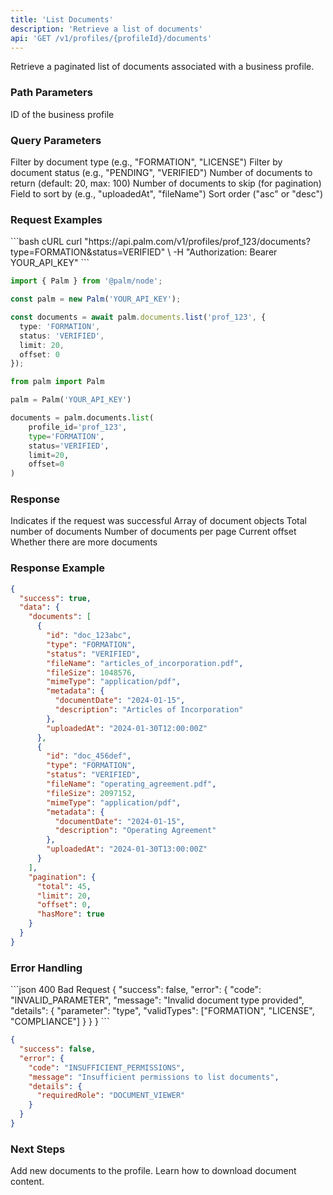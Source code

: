 ```yaml
---
title: 'List Documents'
description: 'Retrieve a list of documents'
api: 'GET /v1/profiles/{profileId}/documents'
---
```


Retrieve a paginated list of documents associated with a business profile.

### Path Parameters

<ParamField path="profileId" type="string" required>
  ID of the business profile
</ParamField>

### Query Parameters

<ParamField query="type" type="string">
  Filter by document type (e.g., "FORMATION", "LICENSE")
</ParamField>

<ParamField query="status" type="string">
  Filter by document status (e.g., "PENDING", "VERIFIED")
</ParamField>

<ParamField query="limit" type="number">
  Number of documents to return (default: 20, max: 100)
</ParamField>

<ParamField query="offset" type="number">
  Number of documents to skip (for pagination)
</ParamField>

<ParamField query="sortBy" type="string">
  Field to sort by (e.g., "uploadedAt", "fileName")
</ParamField>

<ParamField query="sortOrder" type="string">
  Sort order ("asc" or "desc")
</ParamField>

### Request Examples

<CodeGroup>
```bash cURL
curl "https://api.palm.com/v1/profiles/prof_123/documents?type=FORMATION&status=VERIFIED" \
  -H "Authorization: Bearer YOUR_API_KEY"
```

```typescript Node
import { Palm } from '@palm/node';

const palm = new Palm('YOUR_API_KEY');

const documents = await palm.documents.list('prof_123', {
  type: 'FORMATION',
  status: 'VERIFIED',
  limit: 20,
  offset: 0
});
```

```python Python
from palm import Palm

palm = Palm('YOUR_API_KEY')

documents = palm.documents.list(
    profile_id='prof_123',
    type='FORMATION',
    status='VERIFIED',
    limit=20,
    offset=0
)
```
</CodeGroup>

### Response

<ResponseField name="success" type="boolean">
  Indicates if the request was successful
</ResponseField>

<ResponseField name="data" type="object">
  <Expandable title="Response Object">
    <ResponseField name="documents" type="array">
      Array of document objects
    </ResponseField>
    <ResponseField name="pagination" type="object">
      <Expandable title="Pagination Details">
        <ResponseField name="total" type="number">
          Total number of documents
        </ResponseField>
        <ResponseField name="limit" type="number">
          Number of documents per page
        </ResponseField>
        <ResponseField name="offset" type="number">
          Current offset
        </ResponseField>
        <ResponseField name="hasMore" type="boolean">
          Whether there are more documents
        </ResponseField>
      </Expandable>
    </ResponseField>
  </Expandable>
</ResponseField>

### Response Example

```json
{
  "success": true,
  "data": {
    "documents": [
      {
        "id": "doc_123abc",
        "type": "FORMATION",
        "status": "VERIFIED",
        "fileName": "articles_of_incorporation.pdf",
        "fileSize": 1048576,
        "mimeType": "application/pdf",
        "metadata": {
          "documentDate": "2024-01-15",
          "description": "Articles of Incorporation"
        },
        "uploadedAt": "2024-01-30T12:00:00Z"
      },
      {
        "id": "doc_456def",
        "type": "FORMATION",
        "status": "VERIFIED",
        "fileName": "operating_agreement.pdf",
        "fileSize": 2097152,
        "mimeType": "application/pdf",
        "metadata": {
          "documentDate": "2024-01-15",
          "description": "Operating Agreement"
        },
        "uploadedAt": "2024-01-30T13:00:00Z"
      }
    ],
    "pagination": {
      "total": 45,
      "limit": 20,
      "offset": 0,
      "hasMore": true
    }
  }
}
```

### Error Handling

<CodeGroup>
```json 400 Bad Request
{
  "success": false,
  "error": {
    "code": "INVALID_PARAMETER",
    "message": "Invalid document type provided",
    "details": {
      "parameter": "type",
      "validTypes": ["FORMATION", "LICENSE", "COMPLIANCE"]
    }
  }
}
```

```json 403 Forbidden
{
  "success": false,
  "error": {
    "code": "INSUFFICIENT_PERMISSIONS",
    "message": "Insufficient permissions to list documents",
    "details": {
      "requiredRole": "DOCUMENT_VIEWER"
    }
  }
}
```
</CodeGroup>

### Next Steps

<Card title="Upload Document" icon="upload" href="/api-reference/documents/upload">
  Add new documents to the profile.
</Card>

<Card title="Download Documents" icon="download" href="/api-reference/documents/download">
  Learn how to download document content.
</Card>